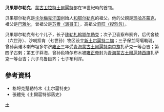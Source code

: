 {{Multiple issues|
{{No footnotes|time=2020-08-27T15:33:10+00:00}}
{{Refimprove|time=2020-08-27T15:33:10+00:00}}
}}
'''贝果鄂尔勒克'''，[[蒙古|蒙古]][[卫拉特|卫拉特]][[土爾扈特|土爾扈特]]部在16世紀時的首领。

贝果鄂尔勒克是[[卡尔梅克汗国|卡尔梅克汗国]]创始人[[和鄂尔勒克|和鄂尔勒克]]的祖父。他的父親是[[玛哈齐蒙克|玛哈齐蒙克]]，祖父是[[巴雅尔_(土尔扈特首领)|巴雅尔]]，曾祖父是[[苏赉|苏赉（满哥王）]]，高祖父[[奇旺|奇旺（捏烈忽）]]。

贝果鄂尔勒克有七个儿子，长子[[珠勒札斡鄂尔勒克|珠勒札斡鄂尔勒克]]；次子卫衮察布察齐，后代舍棱（六世孙）、沙喇扣肯（七世孙）牧区设立[[新土尔扈特二旗|新土尔扈特二旗]]；三子保兰阿噶勒琥，曾孙索诺木喇布坦多尔济[[雍正|雍正]]三年受[[青海蒙古|青海蒙古]][[土爾扈特南中旗|土爾扈特南中旗]]扎萨克一等台吉；第四子古剌；第五子莽海，曾孙色特尔布木被[[雍正帝|雍正帝]]封为[[青海蒙古|青海蒙古]][[土爾扈特西旗|土爾扈特西旗]]扎萨克一等台吉；六子乌鲁臣齐；七子布利浑。
{{start box}}
{{s-before|[[玛哈齐蒙克|玛哈齐蒙克]]}}
{{s-title|[[土尔扈特|土尔扈特]]首领|16世纪後期}}
{{s-after|[[珠勒札斡鄂尔勒克|珠勒札斡鄂尔勒克]]}}
{{end box}}
==參考資料==
*格埒克楚勒特木《土尔扈特史》
*張體先《土爾扈特部落史》

[[Category:卫拉特史|土]]